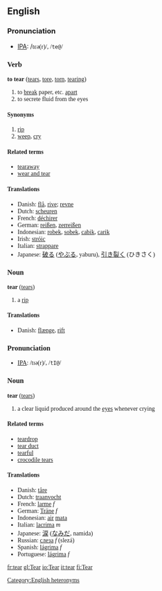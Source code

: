 ==English==
===Pronunciation===
*[[w:IPA|IPA]]: /<font style="font-family:lucida sans unicode">tɛə(r)/, /<tt>te@</tt>/

=== Verb ===
'''to tear''' ([[tears]], [[tore]], [[torn]], [[tearing]])

# to [[break]] paper, etc. [[apart]] 
# to secrete fluid from the eyes

==== Synonyms ====
#[[rip]]
#[[weep]], [[cry]]

==== Related terms ====
*[[tearaway]]
*[[wear and tear]]

==== Translations ====
*Danish: [[flå]], [[rive]]; [[revne]]
*Dutch: [[scheuren]]
*French: [[déchirer]]
*German: [[reißen]], [[zerreißen]]
*Indonesian: [[robek]], [[sobek]], [[cabik]], [[carik]]
*Irish: [[stróic]]
*Italian: [[strappare]]
*Japanese: [[破る]] ([[やぶる]], yaburu), [[引き裂く]] (ひきさく)

===Noun===
'''tear''' ([[tears]])

# a [[rip]]

====Translations====
*Danish: [[flænge]], [[rift]]

===Pronunciation===
*[[w:IPA|IPA]]: /<font style="font-family:lucida sans unicode">tɪə(r)/, /<tt>tI@</tt>/

=== Noun ===
'''tear''' ([[tears]])

# a clear liquid produced around the [[eye]]s whenever crying

====Related terms====
*[[teardrop]]
*[[tear duct]]
*[[tearful]]
*[[crocodile tears]]

==== Translations ====
*Danish: [[tåre]]
*Dutch: [[traanvocht]]
*French: [[larme]] ''f''
*German: [[Träne]] ''f''
*Indonesian: [[air]] [[mata]]
*Italian: [[lacrima]] ''m''
*Japanese: [[涙]] ([[なみだ]], namida)
*Russian: [[слеза]] ''f'' (slezá)
*Spanish: [[lágrima]] ''f''
*Portuguese: [[lágrima]] ''f''

[[Category:English heteronyms]]

[[fr:tear]]
[[gl:Tear]]
[[io:Tear]]
[[it:tear]]
[[fi:Tear]]